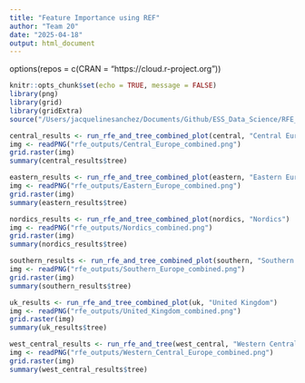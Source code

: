 ```yaml
---
title: "Feature Importance using REF"
author: "Team 20"
date: "2025-04-18"
output: html_document
---
```


options(repos = c(CRAN = "https://cloud.r-project.org"))


```r
knitr::opts_chunk$set(echo = TRUE, message = FALSE)
library(png)
library(grid)
library(gridExtra)
source("/Users/jacquelinesanchez/Documents/Github/ESS_Data_Science/RFE_on_all_regions.R")
```


```r

central_results <- run_rfe_and_tree_combined_plot(central, "Central Europe")
img <- readPNG("rfe_outputs/Central_Europe_combined.png")
grid.raster(img)
summary(central_results$tree)
```


```r
eastern_results <- run_rfe_and_tree_combined_plot(eastern, "Eastern Europe")
img <- readPNG("rfe_outputs/Eastern_Europe_combined.png")
grid.raster(img)
summary(eastern_results$tree)
```

```r
nordics_results <- run_rfe_and_tree_combined_plot(nordics, "Nordics")
img <- readPNG("rfe_outputs/Nordics_combined.png")
grid.raster(img)
summary(nordics_results$tree)
```

```r
southern_results <- run_rfe_and_tree_combined_plot(southern, "Southern Europe")
img <- readPNG("rfe_outputs/Southern_Europe_combined.png")
grid.raster(img)
summary(southern_results$tree)
```


```r
uk_results <- run_rfe_and_tree_combined_plot(uk, "United Kingdom")
img <- readPNG("rfe_outputs/United_Kingdom_combined.png")
grid.raster(img)
summary(uk_results$tree)
```


```r
west_central_results <- run_rfe_and_tree(west_central, "Western Central Europe")
img <- readPNG("rfe_outputs/Western_Central_Europe_combined.png")
grid.raster(img)
summary(west_central_results$tree)

```
